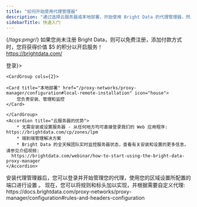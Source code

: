 ```yaml
---
title: "如何开始使用代理管理器"
description: "通过选择云服务器或本地部署，开始使用 Bright Data 的代理管理器，然后开始管理和自定义代理以获得最佳性能。"
sidebarTitle: 快速入门
---
```

{/*tags:pmgr*/}
<Tip>
  如果您尚未注册 Bright Data，则可以免费注册，添加付款方式时，您将获得价值 $5 的积分以开启服务！  
  https://brightdata.com/
</Tip>

<Steps>
  <Step title= {<a href="https://brightdata.com/cp/start">登录</a>}>
  </Step>

  <Step title="选择您的首选方法">

	<CardGroup cols={2}>

  <Card title="云服务器（推荐）" href="/proxy-networks/proxy-manager/configuration#bright-data-cloud-hosting" icon="cloud">
	</Card>

	<Card title="本地部署" href="/proxy-networks/proxy-manager/configuration#local-remote-installation" icon="house">
    	您负责安装、管理和监控
	</Card>
	
	</CardGroup>
	<Accordion title="云服务器的优势">
		* 无需安装或设置服务器 - 从任何地方均可直接登录我们的 Web 应用程序: https://brightdata.com/cp/zones/lpm
		* 端到端管理解决方案
		* Bright Data 的全天候团队实时监控服务器状态，查看有关安装和设置的更多信息，请参见介绍视频:  
      https://brightdata.com/webinar/how-to-start-using-the-bright-data-proxy-manager
	</Accordion>
  </Step>
  <Step title="开始管理您的代理">
  安装代理管理器后，您可以登录并开始管理您的代理，使用您的区域设置所配置的端口进行设置 。
  </Step>
  <Step title="实现规则和标头">
  现在，您可以将规则和标头加以实现，并根据需要自定义代理:  
  https://docs.brightdata.com/proxy-networks/proxy-manager/configuration#rules-and-headers-configuration
  </Step>
</Steps>
